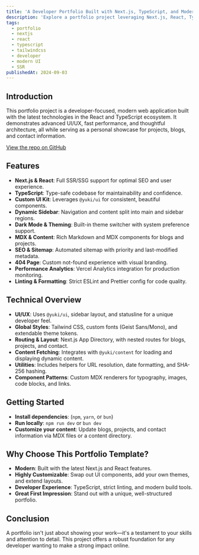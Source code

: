 ```yaml
---
title: 'A Developer Portfolio Built with Next.js, TypeScript, and Modern UI'
description: 'Explore a portfolio project leveraging Next.js, React, TypeScript, and a custom UI system. Learn about its architecture, features, and development best practices.'
tags:
  - portfolio
  - nextjs
  - react
  - typescript
  - tailwindcss
  - developer
  - modern UI
  - SSR
publishedAt: 2024-09-03
---
```


## Introduction

This portfolio project is a developer-focused, modern web application built with the latest technologies in the React and TypeScript ecosystem. It demonstrates advanced UI/UX, fast performance, and thoughtful architecture, all while serving as a personal showcase for projects, blogs, and contact information.

[View the repo on GitHub](https://github.com/tiesen243/portfolio)

## Features

- **Next.js & React**: Full SSR/SSG support for optimal SEO and user experience.
- **TypeScript**: Type-safe codebase for maintainability and confidence.
- **Custom UI Kit**: Leverages `@yuki/ui` for consistent, beautiful components.
- **Dynamic Sidebar**: Navigation and content split into main and sidebar regions.
- **Dark Mode & Theming**: Built-in theme switcher with system preference support.
- **MDX & Content**: Rich Markdown and MDX components for blogs and projects.
- **SEO & Sitemap**: Automated sitemap with priority and last-modified metadata.
- **404 Page**: Custom not-found experience with visual branding.
- **Performance Analytics**: Vercel Analytics integration for production monitoring.
- **Linting & Formatting**: Strict ESLint and Prettier config for code quality.

## Technical Overview

- **UI/UX**: Uses `@yuki/ui`, sidebar layout, and statusline for a unique developer feel.
- **Global Styles**: Tailwind CSS, custom fonts (Geist Sans/Mono), and extendable theme tokens.
- **Routing & Layout**: Next.js App Directory, with nested routes for blogs, projects, and contact.
- **Content Fetching**: Integrates with `@yuki/content` for loading and displaying dynamic content.
- **Utilities**: Includes helpers for URL resolution, date formatting, and SHA-256 hashing.
- **Component Patterns**: Custom MDX renderers for typography, images, code blocks, and links.

## Getting Started

- **Install dependencies**: (`npm`, `yarn`, or `bun`)
- **Run locally**: `npm run dev` or `bun dev`
- **Customize your content**: Update blogs, projects, and contact information via MDX files or a content directory.

## Why Choose This Portfolio Template?

- **Modern**: Built with the latest Next.js and React features.
- **Highly Customizable**: Swap out UI components, add your own themes, and extend layouts.
- **Developer Experience**: TypeScript, strict linting, and modern build tools.
- **Great First Impression**: Stand out with a unique, well-structured portfolio.

## Conclusion

A portfolio isn't just about showing your work—it's a testament to your skills and attention to detail. This project offers a robust foundation for any developer wanting to make a strong impact online.
